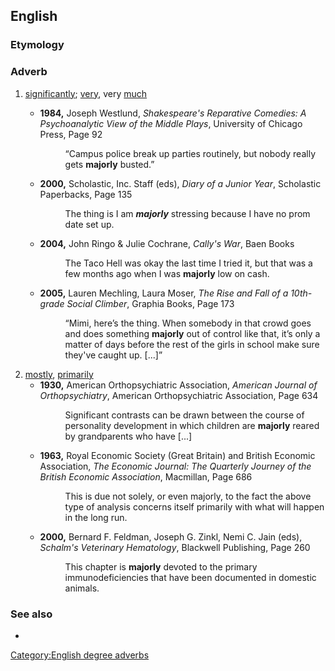 ==English==

===Etymology===
{{suffix|en|major|ly}}

===Adverb===
{{en-adv|-}}

# {{lb|en|informal}} [[significantly]]; [[very]], very [[much]]
#* '''1984,''' Joseph Westlund, ''Shakespeare's Reparative Comedies: A Psychoanalytic View of the Middle Plays'', University of Chicago Press, Page 92
#*: “Campus police break up parties routinely, but nobody really gets '''majorly''' busted.”
#* '''2000,''' Scholastic, Inc. Staff (eds), ''Diary of a Junior Year'', Scholastic Paperbacks, Page 135
#*: The thing is I am '''''majorly'''''<!--italicisation for emphasis in original--> stressing because I have no prom date set up.
#* '''2004,''' John Ringo & Julie Cochrane, ''Cally's War'', Baen Books <!--page not known by google-->
#*: The Taco Hell was okay the last time I tried it, but that was a few months ago when I was '''majorly''' low on cash.
#* '''2005,''' Lauren Mechling, Laura Moser, ''The Rise and Fall of a 10th-grade Social Climber'', Graphia Books, Page 173
#*: “Mimi, here’s the thing. When somebody in that crowd goes and does something '''majorly''' out of control like that, it’s only a matter of days before the rest of the girls in school make sure they've caught up. [...]”
# [[mostly]], [[primarily]]
#* '''1930,''' American Orthopsychiatric Association, ''American Journal of Orthopsychiatry'', American Orthopsychiatric Association, Page 634
#*: Significant contrasts can be drawn between the course of personality development in which children are '''majorly''' reared by grandparents who have [...]
#* '''1963,''' Royal Economic Society (Great Britain) and British Economic Association, ''The Economic Journal: The Quarterly Journey of the British Economic Association'', Macmillan, Page 686
#*: This is due not solely, or even majorly, to the fact the above type of analysis concerns itself primarily with what will happen in the long run.
#* '''2000,''' Bernard F. Feldman, Joseph G. Zinkl, Nemi C. Jain (eds), ''Schalm's Veterinary Hematology'', Blackwell Publishing, Page 260
#*: This chapter is '''majorly''' devoted to the primary immunodeficiencies that have been documented in domestic animals.

===See also===
* {{l|en|sergeant-majorly}}

[[Category:English degree adverbs]]
